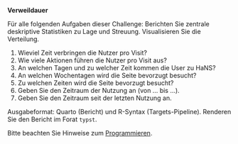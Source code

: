 
**Verweildauer**


Für alle folgenden Aufgaben dieser Challenge:  Berichten Sie zentrale deskriptive Statistiken zu Lage und Streuung. Visualisieren Sie die Verteilung. 


1. Wieviel Zeit verbringen die Nutzer pro Visit?
2. Wie viele Aktionen führen die Nutzer pro Visit aus?
3. An welchen Tagen und zu welcher Zeit kommen die User zu HaNS?
3. An welchen Wochentagen wird die Seite bevorzugt besucht?
4. Zu welchen Zeiten wird die Seite bevorzugt besucht?
5. Geben Sie den Zeitraum der Nutzung an (von ... bis ...).
6. Geben Sie den Zeitraum seit der letzten Nutzung an.



Ausgabeformat: Quarto (Bericht) und R-Syntax (Targets-Pipeline). Renderen Sie den Bericht im Forat `typst`.


Bitte beachten Sie Hinweise zum [Programmieren](https://hinweisbuch.netlify.app/109-hinweise-programmieren).
